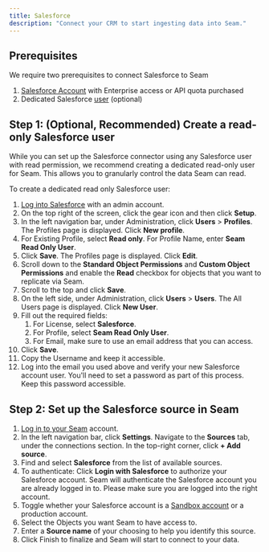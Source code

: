 ```yaml
---
title: Salesforce
description: "Connect your CRM to start ingesting data into Seam."
---
```


## Prerequisites

We require two prerequisites to connect Salesforce to Seam

1. [Salesforce Account](https://login.salesforce.com/) with Enterprise access or API quota purchased
2. Dedicated Salesforce [user](https://help.salesforce.com/s/articleView?id=adding_new_users.htm&type=5&language=en_US) (optional)

## Step 1: (Optional, Recommended) Create a read-only Salesforce user

While you can set up the Salesforce connector using any Salesforce user with read permission, we recommend creating a dedicated read-only user for Seam. This allows you to granularly control the data Seam can read.

To create a dedicated read only Salesforce user:

1. [Log into Salesforce](https://login.salesforce.com/) with an admin account.
2. On the top right of the screen, click the gear icon and then click **Setup**.
3. In the left navigation bar, under Administration, click **Users** > **Profiles**. The Profiles page is displayed. Click **New profile**.
4. For Existing Profile, select **Read only**. For Profile Name, enter **Seam Read Only User**.
5. Click **Save**. The Profiles page is displayed. Click **Edit**.
6. Scroll down to the **Standard Object Permissions** and **Custom Object Permissions** and enable the **Read** checkbox for objects that you want to replicate via Seam.
7. Scroll to the top and click **Save**.
8. On the left side, under Administration, click **Users** > **Users**. The All Users page is displayed. Click **New User**.
9. Fill out the required fields:
    1. For License, select **Salesforce**.
    2. For Profile, select **Seam Read Only User**.
    3. For Email, make sure to use an email address that you can access.
10. Click **Save**.
11. Copy the Username and keep it accessible.
12. Log into the email you used above and verify your new Salesforce account user. You'll need to set a password as part of this process. Keep this password accessible.

## Step 2: Set up the Salesforce source in Seam
1. [Log in to your Seam](https://app.getseam.ai/) account.
2. In the left navigation bar, click **Settings**. Navigate to the **Sources** tab, under the connections section. In the top-right corner, click **+ Add source**.
3. Find and select **Salesforce** from the list of available sources.
4. To authenticate: Click **Login with Salesforce** to authorize your Salesforce account. Seam will authenticate the Salesforce account you are already logged in to. Please make sure you are logged into the right account.
5. Toggle whether your Salesforce account is a [Sandbox account](https://help.salesforce.com/s/articleView?id=sf.deploy_sandboxes_parent.htm&type=5) or a production account.
6. Select the Objects you want Seam to have access to.
7. Enter a **Source name** of your choosing to help you identify this source.
8. Click Finish to finalize and Seam will start to connect to your data.

